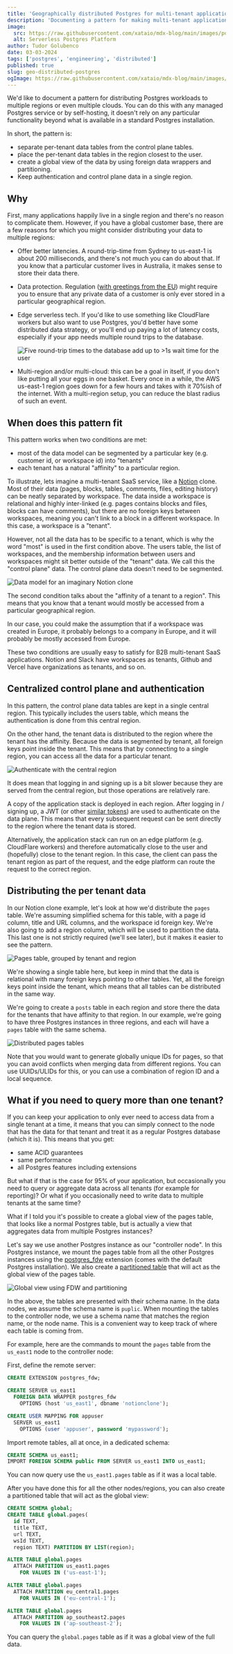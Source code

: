 ```yaml
---
title: 'Geographically distributed Postgres for multi-tenant applications'
description: 'Documenting a pattern for making multi-tenant applications global by distributing the data, using only standard PostgreSQL functionality.'
image:
  src: https://raw.githubusercontent.com/xataio/mdx-blog/main/images/postgres-direct-access.jpg
  alt: Serverless Postgres Platform
author: Tudor Golubenco
date: 03-03-2024
tags: ['postgres', 'engineering', 'distributed']
published: true
slug: geo-distributed-postgres
ogImage: https://raw.githubusercontent.com/xataio/mdx-blog/main/images/postgres-direct-access.jpg
---
```


We'd like to document a pattern for distributing Postgres workloads to multiple regions or even multiple clouds. You can do this with any managed Postgres service or by self-hosting, it doesn't rely on any particular functionality beyond what is available in a standard Postgres installation.

In short, the pattern is:

- separate per-tenant data tables from the control plane tables.
- place the per-tenant data tables in the region closest to the user.
- create a global view of the data by using foreign data wrappers and partitioning.
- Keep authentication and control plane data in a single region.

## Why

First, many applications happily live in a single region and there's no reason to complicate them. However, if you have a global customer base, there are a few reasons for which you might consider distributing your data to multiple regions:

- Offer better latencies. A round-trip-time from Sydney to us-east-1 is about 200 milliseconds, and there's not much you can do about that. If you know that a particular customer lives in Australia, it makes sense to store their data there.
- Data protection. Regulation ([with greetings from the EU](https://commission.europa.eu/law/law-topic/data-protection/reform/rules-business-and-organisations/obligations/what-rules-apply-if-my-organisation-transfers-data-outside-eu_en)) might require you to ensure that any private data of a customer is only ever stored in a particular geographical region.
- Edge serverless tech. If you'd like to use something like CloudFlare workers but also want to use Postgres, you'd better have some distributed data strategy, or you'll end up paying a lot of latency costs, especially if your app needs multiple round trips to the database.

  ![Five round-trip times to the database add up to >1s wait time for the user](images/geo-postgres/round-trip-times-from-sydney.png)

- Multi-region and/or multi-cloud: this can be a goal in itself, if you don't like putting all your eggs in one basket. Every once in a while, the AWS us-east-1 region goes down for a few hours and takes with it 70%ish of the internet. With a multi-region setup, you can reduce the blast radius of such an event.

## When does this pattern fit

This pattern works when two conditions are met:

- most of the data model can be segmented by a particular key (e.g. customer id, or workspace id) into "tenants"
- each tenant has a natural "affinity" to a particular region.

To illustrate, lets imagine a multi-tenant SaaS service, like a [Notion](https://www.notion.so/) clone. Most of their data (pages, blocks, tables, comments, files, editing history) can be neatly separated by workspace. The data inside a workspace is relational and highly inter-linked (e.g. pages contains blocks and files, blocks can have comments), but there are no foreign keys between workspaces, meaning you can't link to a block in a different workspace. In this case, a workspace is a "tenant".

However, not all the data has to be specific to a tenant, which is why the word "most" is used in the first condition above. The users table, the list of workspaces, and the membership information between users and workspaces might sit better outside of the "tenant" data. We call this the "control plane" data. The control plane data doesn't need to be segmented.

![Data model for an imaginary Notion clone](images/geo-postgres/data-model-notion-imagined.png)

The second condition talks about the "affinity of a tenant to a region". This means that you know that a tenant would mostly be accessed from a particular geographical region.

In our case, you could make the assumption that if a workspace was created in Europe, it probably belongs to a company in Europe, and it will probably be mostly accessed from Europe.

These two conditions are usually easy to satisfy for B2B multi-tenant SaaS applications. Notion and Slack have workspaces as tenants, Github and Vercel have organizations as tenants, and so on.

## Centralized control plane and authentication

In this pattern, the control plane data tables are kept in a single central region. This typically includes the users table, which means the authentication is done from this central region.

On the other hand, the tenant data is distributed to the region where the tenant has the affinity. Because the data is segmented by tenant, all foreign keys point inside the tenant. This means that by connecting to a single region, you can access all the data for a particular tenant.

![Authenticate with the central region](images/geo-postgres/authenticate-to-central-region.png)

It does mean that logging in and signing up is a bit slower because they are served from the central region, but those operations are relatively rare.

A copy of the application stack is deployed in each region. After logging in / signing up, a JWT (or other [similar tokens](https://fly.io/blog/api-tokens-a-tedious-survey/)) are used to authenticate on the data plane. This means that every subsequent request can be sent directly to the region where the tenant data is stored.

Alternatively, the application stack can run on an edge platform (e.g. CloudFlare workers) and therefore automatically close to the user and (hopefully) close to the tenant region. In this case, the client can pass the tenant region as part of the request, and the edge platform can route the request to the correct region.

## Distributing the per tenant data

In our Notion clone example, let's look at how we'd distribute the `pages` table. We're assuming simplified schema for this table, with a page id column, title and URL columns, and the workspace id foreign key. We're also going to add a region column, which will be used to partition the data. This last one is not strictly required (we'll see later), but it makes it easier to see the pattern.

![Pages table, grouped by tenant and region](images/geo-postgres/pages-table.png)

We're showing a single table here, but keep in mind that the data is relational with many foreign keys pointing to other tables. Yet, all the foreign keys point inside the tenant, which means that all tables can be distributed in the same way.

We're going to create a `posts` table in each region and store there the data for the tenants that have affinity to that region.
In our example, we're going to have three Postgres instances in three regions, and each will have a `pages` table with the same schema.

![Distributed pages tables](images/geo-postgres/distributed-pages-tables.png)

Note that you would want to generate globally unique IDs for pages, so that you can avoid conflicts when merging data from different regions. You can use UUIDs/ULIDs for this, or you can use a combination of region ID and a local sequence.

## What if you need to query more than one tenant?

If you can keep your application to only ever need to access data from a single tenant at a time, it means that you can simply connect to the node that has the data for that tenant and treat it as a regular Postgres database (which it is). This means that you get:

- same ACID guarantees
- same performance
- all Postgres features including extensions

But what if that is the case for 95% of your application, but occasionally you need to query or aggregate data across all tenants (for example for reporting)? Or what if you occasionally need to write data to multiple tenants at the same time?

What if I told you it's possible to create a global view of the pages table, that looks like a normal Postgres table, but is actually a view that aggregates data from multiple Postgres instances?

Let's say we use another Postgres instance as our "controller node". In this Postgres instance, we mount the pages table from all the other Postgres instances using the [postgres_fdw](https://www.postgresql.org/docs/current/postgres-fdw.html) extension (comes with the default Postgres installation). We also create a [partitioned table](https://www.postgresql.org/docs/current/ddl-partitioning.html) that will act as the global view of the pages table.

![Global view using FDW and partitioning](images/geo-postgres/global-view-fdw-partitioning.png)

In the above, the tables are presented with their schema name. In the data nodes, we assume the schema name is `puplic`. When mounting the tables to the controller node, we use a schema name that matches the region name, or the node name. This is a convenient way to keep track of where each table is coming from.

For example, here are the commands to mount the `pages` table from the `us_east1` node to the controller node:

First, define the remote server:

```sql
CREATE EXTENSION postgres_fdw;

CREATE SERVER us_east1
  FOREIGN DATA WRAPPER postgres_fdw
    OPTIONS (host 'us_east1', dbname 'notionclone');

CREATE USER MAPPING FOR appuser
  SERVER us_east1
    OPTIONS (user 'appuser', password 'mypassword');

```

Import remote tables, all at once, in a dedicated schema:

```sql
CREATE SCHEMA us_east1;
IMPORT FOREIGN SCHEMA public FROM SERVER us_east1 INTO us_east1;
```

You can now query use the `us_east1.pages` table as if it was a local table.

After you have done this for all the other nodes/regions, you can also create a partitioned table that will act as the global view:

```sql
CREATE SCHEMA global;
CREATE TABLE global.pages(
  id TEXT,
  title TEXT,
  url TEXT,
  wsId TEXT,
  region TEXT) PARTITION BY LIST(region);

ALTER TABLE global.pages
  ATTACH PARTITION us_east1.pages
    FOR VALUES IN ('us-east-1');

ALTER TABLE global.pages
  ATTACH PARTITION eu_central1.pages
    FOR VALUES IN ('eu-central-1');

ALTER TABLE global.pages
  ATTACH PARTITION ap_southeast2.pages
    FOR VALUES IN ('ap-southeast-2');
```

You can query the `global.pages` table as if it was a global view of the full data.
